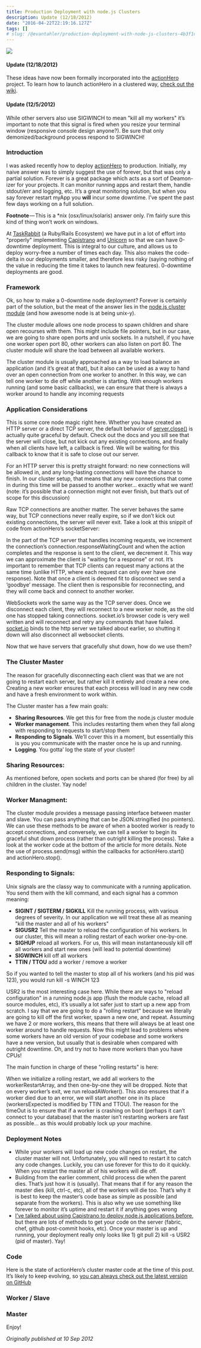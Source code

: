 ```yaml
---
title: Production Deployment with node.js Clusters
description: Update (12/18/2012)
date: "2016-04-22T22:19:16.127Z"
tags: []
# slug: /@evantahler/production-deployment-with-node-js-clusters-4b3f1dbd4c68
---
```


![](/images/medium-export/1__VUhrsBC1AkJ0UDL4PgPG8Q.png)

#### Update (12/18/2012)

These ideas have now been formally incorporated into the [actionHero](http://actionherojs.com/) project. To learn how to launch actionHero in a clustered way, [check out the wiki](https://github.com/evantahler/actionHero/wiki/Running-ActionHero).

#### Update (12/5/2012)

While other servers also use SIGWINCH to mean "kill all my workers" it’s important to note that this signal is fired when you resize your terminal window (responsive console design anyone?). Be sure that only demonized/background process respond to SIGWINCH!

### Introduction

I was asked recently how to deploy [actionHero](http://actionHerojs.com) to production. Initially, my naive answer was to simply suggest the use of forever, but that was only a partial solution. Forever is a great package which acts as a sort of Deamon-izer for your projects. It can monitor running apps and restart them, handle stdout/err and logging, etc. It’s a great monitoring solution, but when you say forever restart myApp you **will** incur some downtime. I’ve spent the past few days working on a full solution.

**Footnote** — This is a \*nix (osx/linux/solaris) answer only. I’m fairly sure this kind of thing won’t work on windows.

At [TaskRabbit](http://www.taskrabbit.com) (a Ruby/Rails Ecosystem) we have put in a lot of effort into "properly" implementing [Capistrano](https://github.com/capistrano/capistrano) and [Unicorn](http://unicorn.bogomips.org/) so that we can have 0-downtime deployment. This is integral to our culture, and allows us to deploy worry-free a number of times each day. This also makes the code-delta in our deployments smaller, and therefore less risky (saying nothing of the value in reducing the time it takes to launch new features). 0-downtime deployments are good.

### Framework

Ok, so how to make a 0-downtime node deployment? Forever is certainly part of the solution, but the meat of the answer lies in the [node.js cluster module](http://nodejs.org/api/cluster.html) (and how awesome node is at being unix-y).

The cluster module allows one node process to spawn children and share open recourses with them. This might include file pointers, but in our case, we are going to share open ports and unix sockets. In a nutshell, if you have one worker open port 80, other workers can also listen on port 80. The cluster module will share the load between all available workers.

The cluster module is usually approached as a way to load balance an application (and it’s great at that), but it also can be used as a way to hand over an open connection from one worker to another. In this way, we can tell one worker to die off while another is starting. With enough workers running (and some basic callbacks), we can ensure that there is always a worker around to handle any incoming requests

### Application Considerations

This is some core node magic right here. Whether you have created an HTTP server or a direct TCP server, the default behavior of [server.close()](http://nodejs.org/api/net.html#net_server_close_cb) is actually quite graceful by default. Check out the docs and you sill see that the server will close, but not kick out any existing connections, and finally when all clients have left, a callback is fired. We will be waiting for this callback to know that it is safe to close out our server.

For an HTTP server this is pretty straight forward: no new connections will be allowed in, and any long-lasting connections will have the chance to finish. In our cluster setup, that means that any new connections that come in during this time will be passed to another worker… exactly what we want! (note: it’s possible that a connection might not ever finish, but that’s out of scope for this discussion)

Raw TCP connections are another matter. The server behaves the same way, but TCP connections never really expire, so if we don’t kick out existing connections, the server will never exit. Take a look at this snippit of code from actionHero’s socketServer:

In the part of the TCP server that handles incoming requests, we increment the connection’s connection.responseWaitingCount and when the action completes and the response is sent to the client, we decrement it. This way we can approximate the client is "waiting for a response" or not. It’s important to remember that TCP clients can request many actions at the same time (unlike HTTP, where each request can only ever have one response). Note that once a client is deemed fit to disconnect we send a ‘goodbye’ message. The client then is responsible for reconnecting, and they will come back and connect to another worker.

WebSockets work the same way as the TCP server does. Once we disconnect each client, they will reconnect to a new worker node, as the old one has stopped taking connections. socket.io’s browser code is very well written and will reconnect and retry any commands that have failed. [socket.io](http://socket.io/) binds to the http server we talked about earlier, so shutting it down will also disconnect all websocket clients.

Now that we have servers that gracefully shut down, how do we use them?

### The Cluster Master

The reason for gracefully disconnecting each client was that we are not going to restart each server, but rather kill it entirely and create a new one. Creating a new worker ensures that each process will load in any new code and have a fresh environment to work within.

The Cluster master has a few main goals:

- **Sharing Resources**. We get this for free from the node.js cluster module
- **Worker management**. This includes restarting them when they fail along with responding to requests to start/stop them
- **Responding to Signals**. We’ll cover this in a moment, but essentially this is you you communicate with the master once he is up and running.
- **Logging**. You gotta’ log the state of your cluster!

### Sharing Resources:

As mentioned before, open sockets and ports can be shared (for free) by all children in the cluster. Yay node!

### Worker Managment:

The cluster module provides a message passing interface between master and slave. You can pass anything that can be JSON.stringified (no pointers). We can use these methods to be aware of when a booted worker is ready to accept connections, and conversely, we can tell a worker to begin its graceful shut down process (rather than outright killing the process). Take a look at the worker code at the bottom of the article for more details. Note the use of process.send(msg) within the callbacks for actionHero.start() and actionHero.stop().

### Responding to Signals:

Unix signals are the classy way to communicate with a running application. You send them with the kill command, and each signal has a common meaning:

- **SIGINT / SIGTERM / SIGKILL** Kill the running process, with various degrees of severity. In our application we will treat these all as meaning "kill the master and all of his workers"
- **SIGUSR2** Tell the master to reload the configuration of his workers. In our cluster, this will mean a rolling restart of each worker one-by-one.
- **SIGHUP** reload all workers. For us, this will mean instantaneously kill off all workers and start new ones (will lead to potential downtime)
- **SIGWINCH** kill off all workers
- **TTIN / TTOU** add a worker / remove a worker

So if you wanted to tell the master to stop all of his workers (and his pid was 123), you would run kill -s WINCH 123

USR2 is the most interesting case here. While there are ways to "reload configuration" in a running node.js app (flush the module cache, reload all source modules, etc), it’s usually a lot safer just to start up a new app from scratch. I say that we are going to do a "rolling restart" because we literally are going to kill off the first worker, spawn a new one, and repeat. Assuming we have 2 or more workers, this means that there will always be at least one worker around to handle requests. Now this might lead to problems where some workers have an old version of your codebase and some workers have a new version, but usually that is desirable when compared with outright downtime. Oh, and try not to have more workers than you have CPUs!

The main function in charge of these "rolling restarts" is here:

When we initialize a rolling restart, we add all workers to the workerRestartArray, and then one-by-one they will be dropped. Note that on every worker’s exit, we run reloadAWorker(). This also ensures that if a worker died due to an error, we will start another one in its place (workersExpected is modified by TTIN and TTOU). The reason for the timeOut is to ensure that if a worker is crashing on boot (perhaps it can’t connect to your database) that the master isn’t restarting workers are fast as possible… as this would probably lock up your machine.

### Deployment Notes

- While your workers will load up new code changes on restart, the cluster master will not. Unfortunately, you will need to restart it to catch any code changes. Luckily, you can use forever for this to do it quickly. When you restart the master all of his workers will die off.
- Building from the earlier comment, child process die when the parent dies. That’s just how it is (usually). That means that if for any reason the master dies (kill, ctrl-c, etc), all of the workers will die too. That’s why it is best to keep the master’s code base as simple as possible (and separate from the workers). This is also why we use something like forever to monitor it’s uptime and restart it if anything goes wrong
- [I’ve talked about using Capistrano to deploy node.js applications before](http://blog.evantahler.com/deploying-node-js-applications-with-capistrano), but there are lots of methods to get your code on the server (fabric, chef, github post-commit hooks, etc). Once your master is up and running, your deployment really only looks like 1) git pull 2) kill -s USR2 (pid of master). Yay!

### Code

Here is the state of actionHero’s cluster master code at the time of this post. It’s likely to keep evolving, so [you can always check out the latest version on GitHub](https://github.com/evantahler/actionHero/blob/master/scripts/)

### Worker / Slave

### Master

Enjoy!

_Originally published at 10 Sep 2012_
